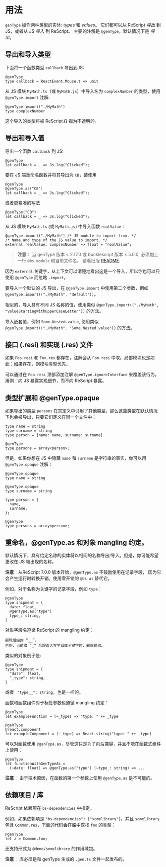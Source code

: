 <!-- # Usage -->
# 用法

<Intro>

<!-- `genType` operates on two kinds of entities: _types_ and _values_.
Each can be _exported_ from ReScript to JS, or _imported_ into ReScript from JS.
The main annotation is `@genType`, which by default means _export_. -->

`genType` 操作两种类型的实体: _types_ 和 _values_。
它们都可以从 ReScript _导出_ 到 JS，或者从 JS _导入_ 到 ReScript。
主要的注解是 `@genType`，默认情况下是 _导出_。

</Intro>

<!-- ## Export and Import Types -->
## 导出和导入类型

<!-- The following exports a function type `callback` to JS: -->
下面将一个函数类型 `callback` 导出到JS:

```res
@genType
type callback = ReactEvent.Mouse.t => unit
```

<!-- To instead import a type called `complexNumber` from JS module `MyMath.ts` (or `MyMath.js`), use the `@genType.import` annotation: -->
从 JS 模块 `MyMath.ts`（或 `MyMath.js`）中导入名为 `complexNumber` 的类型，使用 `@genType.import` 注解:

```res
@genType.import("./MyMath")
type complexNumber
```

<!-- This imported type will be treated as opaque by ReScript.Ω -->
这个导入的类型将被 ReScript.Ω 视为不透明的。

<!-- ## Export and Import Values -->
## 导出和导入值

<!-- To export a function `callback` to JS: -->
导出一个函数 `callback` 到 JS:

```res
@genType
let callback = _ => Js.log("Clicked");
```

<!-- To rename the function and export it as `CB` on the JS side, use -->
要在 JS 端重命名函数并将其导出为 `CB`，请使用

```res
@genType
@genType.as("CB")
let callback = _ => Js.log("Clicked");
```

<!-- or the more compact -->
或者更紧凑的写法

```res
@genType("CB")
let callback = _ => Js.log("Clicked");
```


<!-- To import a function `realValue` from JS module `MyMath.ts` (or `MyMath.js`): -->
从 JS 模块 `MyMath.ts` (或 `MyMath.js`) 中导入函数 `realValue`：

```res
@genType.import("./MyMath") /* JS module to import from. */
/* Name and type of the JS value to import. */
external realValue: complexNumber => float = "realValue";
```

<!-- > **Note:** With genType < 2.17.0 or bucklescript < 5.0.0, one had to add a line with `@bs.module` and the current file name. See the older [README](https://github.com/cristianoc/genType/blob/v2.16.0/README.md). -->
> **注意**： 当 genType 版本 < 2.17.0 或 bucklescript 版本 < 5.0.0, 必须加上一行 `@bs.module` 和当前文件名。 请看旧版 [README](https://github.com/cristianoc/genType/blob/v2.16.0/README.md).



<!-- Because of the `external` keyword, it's clear from context that this is an import, so you can also just use `@genType` and omit `.import`. -->
因为 `external` 关键字，从上下文可以清楚地看出这是一个导入，所以你也可以只使用 `@genType` 而忽略 `.import`。

<!-- To import a default JS export, use a second argument to `@genType.import` e.g. `@genType.import(("./MyMath", "default"))`. -->
要导入一个默认的 JS 导出，在 `@genType.import` 中使用第二个参数，例如 `@genType.import(("./MyMath", "default"))`。

<!-- Similarly, to import a value with a different JS name, use e.g. `@genType.import(("./MyMath", "ValueStartingWithUpperCaseLetter"))`. -->
相似的，导入具有不同 JS 名称的值，使用类似 `@genType.import(("./MyMath", "ValueStartingWithUpperCaseLetter"))` 的方法。

<!-- To import nested values, e.g. `Some.Nested.value`, use e.g. `@genType.import(("./MyMath", "Some.Nested.value"))`. -->
导入嵌套值，例如 `Some.Nested.value`, 使用类似 `@genType.import(("./MyMath", "Some.Nested.value"))` 的方法。

<!-- ## Interface (.resi) and Implementation (.res) files -->
## 接口 (.resi) 和实现 (.res) 文件

<!-- If both `Foo.resi` and `Foo.res` exist, the annotations are taken from `Foo.resi`. The same happens with local modules: if present, the module type gets precedence. -->
如果 `Foo.resi` 和 `Foo.res` 都存在，注解会从 `Foo.resi` 中取。局部模块也是如此：如果存在，则模块类型优先。

<!-- The behaviour can be overridden by adding annotation `@genType.ignoreInterface` at the top of `Foo.resi`. Use case: expose implementation details to JS but not to ReScript. -->
可以通过在 `Foo.resi` 顶部添加注解 `@genType.ignoreInterface` 来覆盖该行为。用例：向 JS 暴露实现细节，而不向 ReScript 暴露。

<!-- ## Type Expansion and @genType.opaque -->
## 类型扩展和 @genType.opaque

<!-- If an exported type `persons` references other types in its definition, those types are also exported by default, as long as they are defined in the same file: -->
如果导出的类型 `persons` 在其定义中引用了其他类型，那么这些类型在默认情况下也会被导出，只要它们定义在同一个文件中：

```res
type name = string
type surname = string
type person = {name: name, surname: surname}

@genType
type persons = array<person>;
```

<!-- If however you wish to hide from JS the fact that `name` and `surname` are strings, you can do it with the `@genType.opaque` annotation: -->
但是，如果你想在 JS 中隐藏 `name` 和 `surname` 是字符串的事实，你可以用 `@genType.opaque` 注解：

```res
@genType.opaque
type name = string

@genType.opaque
type surname = string

type person = {
  name,
  surname,
};

@genType
type persons = array<person>;
```

<!-- ## Renaming, @genType.as, and object mangling convention. -->
## 重命名，@genType.as 和对象 mangling 约定。

<!-- By default, entities with a given name are exported/imported with the same name. However, you might wish to change the appearence of the name on the JS side. -->
默认情况下，具有给定名称的实体将以相同的名称导出/导入。但是，你可能希望更改在 JS 端出现的名称。

<!-- **NOTE:** Starting from ReScript 7.0.0, `@genType.as` on record fields will be discouraged, -->
<!-- as it incurs a runtime conversion cost. Instead `@bs.as` will be supported and incur zero cost. -->
**注意**：从ReScript 7.0.0 版本开始，`@genType.as` 不鼓励使用在记录字段，
因为它会产生运行时转换开销。使用零开销的 `@bs.as` 替代它。

<!-- For example, in case of a record field whose name is a keyword, such as `type`: -->
例如，对于名称为关键字的记录字段，例如 `type`：

```res
@genType
type shipment = {
  date: float,
  @genType.as("type")
  type_: string,
}
```

<!-- Object field names follow ReScript's mangling convention: -->
对象字段名遵循 ReScript 的 mangling 约定：

<!-- ``` -->
<!-- Remove trailing "__" if present. -->
<!-- Otherwise remove leading "_" when followed by an uppercase letter, or keyword. -->
<!-- ``` -->
```
删除后缀的 “__”。
否则，当前缀 “_” 后跟着大写字母或关键字时，删除前缀。
```
<!-- This means that the analogous example with objects is: -->
类似的对象例子是:

```res
@genType
type shipment = {
  "date": float,
  "_type": string,
}
```

<!-- or the equivalent ``` "type__": string```. -->
或者 ``` "type__": string```，也是一样的。

<!-- Functions and function components also follow the mangling convention for labeled arguments: -->
函数和函数组件对于标签参数也遵循 mangling 约定：

```res
@genType
let exampleFunction = (~_type) => "type: " ++ _type

@genType
@react.component
let exampleComponent = (~_type) => React.string("type: " ++ _type)
```

<!-- It is possible to use `@genType.as` for functions, though this is only maintained for backwards compatibility, and cannot be used on function components: -->
可以对函数使用 `@genType.as`，尽管这只是为了向后兼容，并且不能在函数式组件上使用：

```res
@genType
let functionWithGenTypeAs =
  (~date: float) => @genType.as("type") (~type_: string) => ...
```

<!-- **NOTE:** For technical reasons, it is not possible to use `@genType.as` on the first argument of a function. -->
**注意**： 由于技术原因，在函数的第一个参数上使用 `@genType.as` 是不可能的。

<!-- ## Dependent Projects / Libraries -->
## 依赖项目 / 库

<!-- ReScript dependencies are specified in `bs-dependencies`. -->
ReScript 依赖项在 `bs-dependencies` 中指定。
<!-- For example, if the dependencies are `"bs-dependencies": ["somelibrary"]` and `somelibrary` contains `Common.res`, this looks up the types of `foo` in the library: -->
例如，如果依赖项是 `"bs-dependencies": ["somelibrary"]`，并且 `somelibrary` 包含 `Common.res`，下面的代码会在库中查找 `foo` 的类型：

```res
@genType
let z = Common.foo;
```

<!-- Scoped packages of the form e.g. `@demo/somelibrary` are also supported. -->
还支持形式为 `@demo/somelibrary` 的作用域包。

<!-- **NOTE:** The library must have been published with the `.gen.ts` files created by genType. -->
**注意**： 库必须是和 genType 生成的 `.gen.ts` 文件一起发布的。